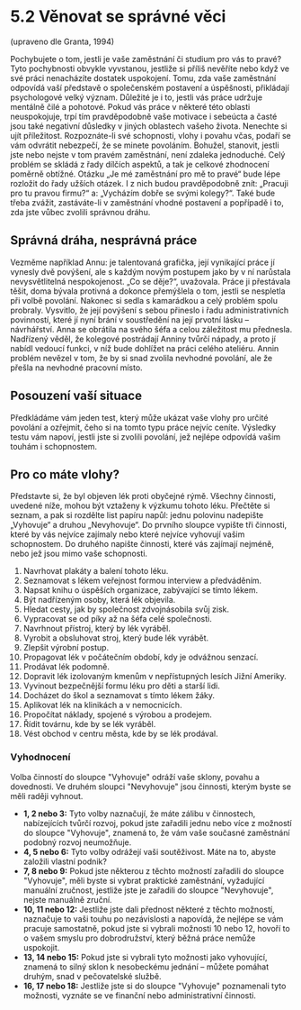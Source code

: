 # 5.2 Věnovat se správné věci

(upraveno dle Granta, 1994)

Pochybujete o tom, jestli je vaše zaměstnání či studium pro vás to pravé? Tyto pochybnosti obvykle vyvstanou, jestliže si příliš nevěříte nebo když ve své práci nenacházíte dostatek uspokojení. Tomu, zda vaše zaměstnání odpovídá vaší představě o společenském postavení a úspěšnosti, přikládají psychologové velký význam. Důležité je i to, jestli vás práce udržuje mentálně čilé a pohotové. Pokud vás práce v některé této oblasti neuspokojuje, trpí tím pravděpodobně vaše motivace i sebeúcta a časté jsou také negativní důsledky v jiných oblastech vašeho života. Nenechte si ujít příležitost. Rozpoznáte-li své schopnosti, vlohy i povahu včas, podaří se vám odvrátit nebezpečí, že se minete povoláním. Bohužel, stanovit, jestli jste nebo nejste v tom pravém zaměstnání, není zdaleka jednoduché. Celý problém se skládá z řady dílčích aspektů, a tak je celkové zhodnocení poměrně obtížné. Otázku „Je mé zaměstnání pro mě to pravé“ bude lépe rozložit do řady užších otázek. I z nich budou pravděpodobně znít: „Pracuji pro tu pravou firmu?“ a: „Vycházím dobře se svými kolegy?“. Také bude třeba zvážit, zastáváte-li v zaměstnání vhodné postavení a popřípadě i to, zda jste vůbec zvolili správnou dráhu.

## Správná dráha, nesprávná práce

Vezměme například Annu: je talentovaná grafička, její vynikající práce jí vynesly dvě povýšení, ale s každým novým postupem jako by v ní narůstala nevysvětlitelná nespokojenost. „Co se děje?“, uvažovala. Práce ji přestávala těšit, doma bývala protivná a dokonce přemýšlela o tom, jestli se nespletla při volbě povolání. Nakonec si sedla s kamarádkou a celý problém spolu probraly. Vysvitlo, že její povýšení s sebou přineslo i řadu administrativních povinností, které jí nyní brání v soustředění na její prvotní lásku – návrhářství. Anna se obrátila na svého šéfa a celou záležitost mu přednesla. Nadřízený věděl, že kolegové postrádají Anniny tvůrčí nápady, a proto jí nabídl vedoucí funkci, v níž bude dohlížet na práci celého ateliéru. Annin problém nevězel v tom, že by si snad zvolila nevhodné povolání, ale že přešla na nevhodné pracovní místo.

## Posouzení vaší situace

Předkládáme vám jeden test, který může ukázat vaše vlohy pro určité povolání a ozřejmit, čeho si na tomto typu práce nejvíc ceníte. Výsledky testu vám napoví, jestli jste si zvolili povolání, jež nejlépe odpovídá vašim touhám i schopnostem.

## Pro co máte vlohy?

Představte si, že byl objeven lék proti obyčejné rýmě. Všechny činnosti, uvedené níže, mohou být vztaženy k výzkumu tohoto léku. Přečtěte si seznam, a pak si rozdělte list papíru napůl: jednu polovinu nadepište „Vyhovuje“ a druhou „Nevyhovuje“. Do prvního sloupce vypište tři činnosti, které by vás nejvíce zajímaly nebo které nejvíce vyhovují vašim schopnostem. Do druhého napište činnosti, které vás zajímají nejméně, nebo jež jsou mimo vaše schopnosti.

1. Navrhovat plakáty a balení tohoto léku.
2. Seznamovat s lékem veřejnost formou interview a předváděním.
3. Napsat knihu o úspěších organizace, zabývající se tímto lékem.
4. Být nadřízeným osoby, která lék objevila.
5. Hledat cesty, jak by společnost zdvojnásobila svůj zisk.
6. Vypracovat se od píky až na šéfa celé společnosti.
7. Navrhnout přístroj, který by lék vyráběl.
8. Vyrobit a obsluhovat stroj, který bude lék vyrábět.
9. Zlepšit výrobní postup.
10. Propagovat lék v počátečním období, kdy je odvážnou senzací.
11. Prodávat lék podomně.
12. Dopravit lék izolovaným kmenům v nepřístupných lesích Jižní Ameriky.
13. Vyvinout bezpečnější formu léku pro děti a starší lidi.
14. Docházet do škol a seznamovat s tímto lékem žáky.
15. Aplikovat lék na klinikách a v nemocnicích.
16. Propočítat náklady, spojené s výrobou a prodejem.
17. Řídit továrnu, kde by se lék vyráběl.
18. Vést obchod v centru města, kde by se lék prodával.

### Vyhodnocení

Volba činností do sloupce "Vyhovuje" odráží vaše sklony, povahu a dovednosti. Ve druhém sloupci "Nevyhovuje" jsou činnosti, kterým byste se měli raději vyhnout.
- **1, 2 nebo 3:** Tyto volby naznačují, že máte zálibu v činnostech, nabízejících tvůrčí rozvoj, pokud jste zařadili jednu nebo více z možností do sloupce "Vyhovuje", znamená to, že vám vaše současné zaměstnání podobný rozvoj neumožňuje.
- **4, 5 nebo 6:** Tyto volby odrážejí vaši soutěživost. Máte na to, abyste založili vlastní podnik?
- **7, 8 nebo 9:** Pokud jste některou z těchto možností zařadili do sloupce "Vyhovuje", měli byste si vybrat praktické zaměstnání, vyžadující manuální zručnost, jestliže jste je zařadili do sloupce "Nevyhovuje", nejste manuálně zruční.
- **10, 11 nebo 12:** Jestliže jste dali přednost některé z těchto možností, naznačuje to vaši touhu po nezávislosti a napovídá, že nejlépe se vám pracuje samostatně, pokud jste si vybrali možnosti 10 nebo 12, hovoří to o vašem smyslu pro dobrodružství, který běžná práce nemůže uspokojit.
- **13, 14 nebo 15:** Pokud jste si vybrali tyto možnosti jako vyhovující, znamená to silný sklon k nesobeckému jednání – můžete pomáhat druhým, snad v pečovatelské službě.
- **16, 17 nebo 18:** Jestliže jste si do sloupce "Vyhovuje" poznamenali tyto možnosti, vyznáte se ve finanční nebo administrativní činnosti.
